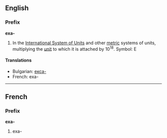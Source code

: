==English==
===Prefix===
'''exa-'''

#In the [[International System of Units]] and other [[metric]] systems of units, multiplying the [[unit]] to which it is attached by 10<sup>18</sup>. Symbol: E

====Translations====

*Bulgarian: [[екса-]]
*French: exa-

----
==French==
===Prefix===
'''exa-'''

#exa-